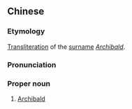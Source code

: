 ==Chinese==
{{zh-forms|s=阿奇博尔德|gloss=-}}

===Etymology===
[[transliteration|Transliteration]] of the {{etyl|en|zh}} [[surname]] ''[[Archibald]]''.

===Pronunciation===
{{zh-pron
|m=Āqíbó'ěrdé
|cat=pn
}}

===Proper noun===
{{zh-proper noun}}

# [[Archibald]]

{{zh-cat|English surnames}}